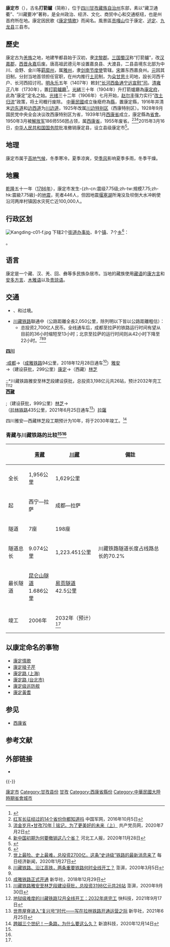 {{Infobox China County
| county = 康定市
| Photo = Kangding from above.jpg
| Photoname = 市区俯瞰
| usedname = 打箭爐
| map = Location of Kangding within Sichuan (China).png
| mapsize = 250
| map_caption =
| Pinyin = kāngdìngxiàn
| Belong = [[四川省|四川省]][[甘孜藏族自治州|甘孜藏族自治州]]
| Types = [[县级市|县级市]]
| admincode = 513301
| founded = 
| seat = [[炉城街道|炉城街道]]
| officerTitle = [[市委書記|市委書記]]
| officer = 唐強
| officerTitle2 = [[市長|市長]]
| officer2 = 甲麽
| division =
| elevation = 2560米
| climate = 高原型大陸性季風
| temperature_mean  = 7.1℃
| precipitation = 800～950
| language  =  [[汉语|汉语]]
| town = 6
| township = 15
| subdistrict = 
| dialect = [[藏语|藏语]][[康方言|康方言]]和[[安多方言|安多方言]]、<br />[[木雅语|木雅语]]以及[[贵琼语|贵琼语]] 
| post code = 626000
| phone code = 0836
| coordinate = 
| area = 11,600[[平方公里|平方公里]]
| area land = 
| area water = 11.78[[平方公里|平方公里]]
| census yr = 2014
| pop = 134,063
| density =  
| GDP = 
| GDP_as_of = 
| GDPPC = 
| carlicense = 川V
| web = www.kangding.gov.cn
| web_title = 康定市政府網站
}}
{{ViewTibetanScript}}
'''康定市'''（{{bo|z=དར་རྩེ་མདོ།|w=dar-rtse-mdo|p=Darzêdo}}），古名'''打箭鑪'''（简称{{bo|z=དར་མདོ།|w=dar mdo|p=Tando}}{{可疑 |康定市的藏语名？ |reason=藏语名是不是搞反了? |date=2018年1月}}），位于[[四川|四川]][[甘孜藏族自治州|甘孜藏族自治州]]东部，素以“藏卫通衢”、“川藏要冲”著称，是全州政治、经济、文化、商贸中心和交通枢纽，也是州首府所在地。康定因民歌《[[康定情歌_(歌曲)|康定情歌]]》而闻名。風景區[[贡嘎山|贡嘎山]]位于康定、[[泸定县|泸定]]、[[九龙县|九龙县]]三县市。

== 歷史 ==
康定古为[[羌族|羌族]]之地，地建笮都县始于汉初，隶[[沈黎郡|沈黎郡]]。[[三国|三国]][[蜀汉|蜀汉]]称“打箭鑪”，改[[汉嘉郡|汉嘉郡]]，[[西晋|西晋]][[永嘉_(西晋)|永嘉]]后废。唐高祖武德元年设置嘉良县、大渡县，二县县境东北部为中川、会野、金川等[[羁縻|羁縻州]]，属[[雅州|雅州]]，隶[[剑南节度使|剑南节度使]]管辖。[[宋朝|宋]]置东西嘉良州。[[元朝|元]]因其旧制，分封当地首领担任官职，在州内推行[[土司|土司]]制，为[[朵甘思|朵甘思]]土司地，設长河西千户、长河西招讨司。[[明朝|明]][[永乐_(明朝)|永乐]]五年（1407年）敕封[[明正土司|“长河西鱼通宁远宣慰”司]]。[[清|清]][[雍正|雍正]]八年（1730年），置[[打箭鑪廳|打箭鑪廳]]<ref>{{cite journal| url=http://www.tibet.cn/cn/cloud/xszqkk/xzyj/2001/1/201712/t20171221_5281368.html| author=李鳳珍| title=清朝對西藏與四川、青海、雲南行政分界的勘定| journal=西藏研究| year=2001年| issue=第一期| access-date=2020-04-15| archive-date=2021-04-22| archive-url=https://web.archive.org/web/20210422113733/http://www.tibet.cn/cn/cloud/xszqkk/xzyj/2001/1/201712/t20171221_5281368.html}}</ref>。[[光緒|光緒]]三十年（1904年）升打箭爐廳為[[康定府|康定府]]，此為“康定”定名之始。[[光绪|光绪]]三十二年（1906年）七月开始，[[赵尔丰|赵尔丰]]强力实行“[[改土归流|改土归流]]”政策，将土司概行废除。
{{multiple image
| align = right
| perrow = 2/2/2
| total_width = 300
| caption_align = center
| title = 
| image1 = ROC Div Xikang.svg
| caption1 = 中華民國時期，康定縣為西康省省會
| image2 = 亚新地学社1936年《袖珍中华全图》--13西康省.jpg
| caption2 = 亞新地學社1936年《袖珍中華全圖》的西康省地圖（金沙江以西被西藏[[噶廈|噶廈]]控制）
}}
[[中華民國|中華民國]]成立後廢府為[[縣_(中華民國)|縣]]，置康定縣，1916年并清末[[边东道|边东道]]和[[边西道|边西道]]为[[川边道|川边道]]，1925年改属[[川边特别区|川边特别区]]（西康特别区）。1928年9月国民党中央全会决议改西康特别区为省，1939年1月[[西康省|西康省]]成立，康定縣為[[省會|省會]]。1950年3月被[[解放军|解放军]]186师556团占领，属[[西康省_(中华人民共和国)|西康省]]，1955年废省。<ref>[http://www.81.cn/jmywyl/2016-10/05/content_7287693.htm 红军长征经过的14个省份你都知道吗] {{Wayback|url=http://www.81.cn/jmywyl/2016-10/05/content_7287693.htm |date=20210613102051 }}中国军网，2016年10月5日</ref><ref>[http://www.xyxf.gov.cn/contents/103/19553.html 流金岁月•甘孜70年 | 铭记，为了更美好的未来（上）] {{Wayback|url=http://www.xyxf.gov.cn/contents/103/19553.html |date=20210613100031 }}共产党员网，2020年7月2日</ref><ref>[http://www.hbgrb.net/epaper/images/2020-11/28/4B/4B4BCb28_0001.PDF 新中国初期为何要撤销这八个省？] {{Wayback|url=http://www.hbgrb.net/epaper/images/2020-11/28/4B/4B4BCb28_0001.PDF |date=20210613100025 }}河北工人报，2020年11月28日</ref>2015年3月16日，[[中华人民共和国国务院|中华人民共和国国务院]]批准撤销康定县，设立县级康定市<ref>{{cite book|title=四川省人民政府关于同意撤销康定县设立县级康定市的批复（川府函〔2015〕43号）|publisher=四川省人民政府|date=2015-03-16}}</ref>。

== 地理 ==
康定市属于[[高地气候|高地气候]]，冬季寒冷，夏季凉爽，受[[季风|季风]]影响夏季多雨，冬季干燥。
{{康定县气候数据}}

== 地震 ==
[[乾隆|乾隆]]五十一年（[[1786年|1786年]]），康定市发生-{zh-cn:震级7.75级;zh-tw:規模7.75;zh-hk:震級7.75級}-的[[1786年康定-泸定地震|地震]]，死者446人，但因地震[[堰塞湖|堰塞湖]]所淹没及坝倒大水冲刷使沿河两岸村镇因水灾死亡近100,000人。

== 行政区划 ==
[[File:Kangding-c01-f.jpg|thumb]]
{{PAGENAMEBASE}}下辖2个[[街道办事处|街道办事处]]、8个[[行政建制镇|镇]]、7个[[乡_(中华人民共和国)|乡]]<ref>{{PRC admin/ref sgc|51/33/01}}</ref>：

{{PRC admin/children|51/33/01}}。

== 语言 ==
康定是一个藏、汉、羌、回、彝等多民族杂居市。当地的藏族使用[[藏语|藏语]]的[[康方言|康方言]]和[[安多方言|安多方言]]、[[木雅语|木雅语]]以及[[贵琼语|贵琼语]]。

== 交通 ==
* {{China Expwy Name|G4218}}、{{中国国道名|248}}和{{中国国道名|318}}过境。
*[[川藏铁路|川藏铁路]]聯通中（公路距離全長2,050公里，除列明以下皆以公路距離粗估）：
**总投资2,700亿人民币。全线通车后，成都至拉萨的铁路运行时间有望从目前的36小时缩短至13小时；北京至拉萨的运行时间则从42小时下降至22小时。<ref>[https://m.nbd.com.cn/articles/2020-01-17/1401132.html 世上最险、史上最难，总投资2700亿，这条“史诗级”铁路的最新消息来了] {{Wayback|url=https://m.nbd.com.cn/articles/2020-01-17/1401132.html |date=20220619041820 }}每日经济新闻，2020年1月27日</ref><ref>[https://www.thepaper.cn/newsDetail_forward_6322076 川藏铁路、沿江高铁，两条重要铁路何时全线开工？] {{Wayback|url=https://www.thepaper.cn/newsDetail_forward_6322076 |date=20220619041820 }}澎湃，2020年3月5日</ref><ref name=sn1214/>
;'''[[四川|四川]]'''<br>
;;[[成都|成都]]→（[[成雅铁路|成雅铁路]]94公里，2018年12月28日通车<ref>[http://society.people.com.cn/n1/2018/1229/c1008-30495578.html 成雅铁路正式开通] {{Wayback|url=http://society.people.com.cn/n1/2018/1229/c1008-30495578.html |date=20190116074255 }}新华社，2018年12月29日</ref>）[[雅安|雅安]]<br>→（建设获批，299公里）[[康定市|康定]]→（西藏）[[林芝|林芝]]<br>
;;;*川藏铁路雅安至林芝段建设获批，总投资3,198亿元共26站，预计2032年完工<ref name=tp0930>[https://www.thepaper.cn/newsDetail_forward_9417519 川藏铁路雅安至林芝段建设获批，总投资3198亿元共26站] {{Wayback|url=https://www.thepaper.cn/newsDetail_forward_9417519 |date=20210220014619 }}澎湃，2020年9月30日</ref><ref name=md>[https://news.mydrivers.com/1/784/784209.htm 地狱级难度的川藏铁路12月全线开工：2032年底完工] {{Wayback|url=https://news.mydrivers.com/1/784/784209.htm |date=20220619045026 }}快科技，2021年9月17日</ref>
;'''[[西藏|西藏]]'''<br>
;;（建设获批，999公里）[[林芝|林芝]]→<br>（[[拉林铁路|拉林铁路]]435公里，2021年6月25日通车<ref>[http://www.xinhuanet.com/politics/2021-06/25/c_1127599454.htm 世界屋脊进入“复兴号”时代——写在拉林铁路开通运营之际] {{Wayback|url=http://www.xinhuanet.com/politics/2021-06/25/c_1127599454.htm |date=20210630114215 }}新华社，2021年6月25日</ref>）[[拉薩|拉薩]]

四川雅安—西藏林芝段工期预计为10年，将于2030年竣工。<ref name=sn1214>[https://news.sina.com.cn/c/2020-12-14/doc-iiznctke6391955.shtml 跨越三个世纪！一条路，为什么要这么久？] {{Wayback|url=https://news.sina.com.cn/c/2020-12-14/doc-iiznctke6391955.shtml |date=20220619041909 }}新浪科技，2020年12月14日</ref>

===青藏与川藏铁路的比较<ref name=sn1214/><ref name=tp0930/>===
{|class=wikitable
!  !! [[青藏铁路|青藏]] !! [[川藏铁路|川藏]] !! 備註
|-
| 全长 || 1,956公里 || 1,629公里 ||  
|-
| 起{{ruby|迄|qì}} || 西宁—拉萨 || 成都—拉萨 ||  
|-
| 隧道 || 7座 || 198座 ||  
|-
| 隧道总长 || 9.074公里 || 1,223.451公里 || 川藏铁路隧道长度占线路总长的70.2%
|-
| 最长隧道 || [[昆仑山隧道|昆仑山隧道]]<br>1.686公里 || [[易贡隧道|易贡隧道]]<br>42.5公里 ||
|-
| 竣工 || 2006年 || 2032年（预计）<ref name=md/> ||
|}

==以康定命名的事物==
*[[康定情歌|康定情歌]]
*[[康定稜子芹|康定稜子芹]]
*[[康定路_(上海)|康定路 (上海)]]
*[[康定路_(台北市)|康定路 (台北市)]]
*[[康定级巡防舰|康定级巡防舰]]
*[[康定黃耆|康定黃耆]]

== 参见 ==
* [[西康省|西康省]]

== 参考文献 ==
{{Wikisource|民政部关于同意四川省撤销康定县设立县级康定市的批复}}
{{reflist|30em}}

== 外部链接 ==
{{Portal|四川}}
{{Commons category|Kangding}}
* {{Official website|http://www.kangding.gov.cn/|name=康定市人民政府}}

{{-}}
{{康定县行政区划}}
{{甘孜藏族自治州行政区划}}
{{四川行政区划}}

[[Category:康定市|]]
[[Category:甘孜县份|Category:甘孜县份]]
[[Category:四川县级市|甘孜]]
[[Category:西康省縣份|Category:西康省縣份]]
[[Category:中華民國大陸時期省會城市|Category:中華民國大陸時期省會城市]]